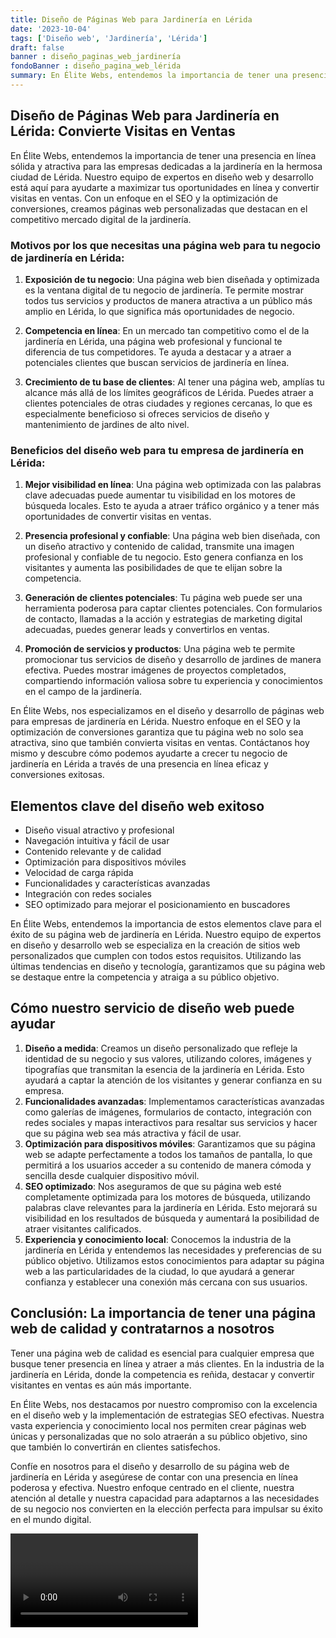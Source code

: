 ```yaml
---
title: Diseño de Páginas Web para Jardinería en Lérida
date: '2023-10-04'
tags: ['Diseño web', 'Jardinería', 'Lérida']
draft: false
banner : diseño_paginas_web_jardinería
fondoBanner : diseño_pagina_web_lérida
summary: En Élite Webs, entendemos la importancia de tener una presencia en línea sólida y atractiva para las empresas dedicadas a la jardinería en la hermosa ciudad de Lérida. Nuestro equipo de expertos en diseño web y desarrollo está aquí para ayudarte a maximizar tus oportunidades en línea y convertir visitas en ventas. Con un enfoque en el SEO y la optimización de conversiones, creamos páginas web personalizadas que destacan en el competitivo mercado digital de la jardinería.
---
```


## Diseño de Páginas Web para Jardinería en Lérida: Convierte Visitas en Ventas

En Élite Webs, entendemos la importancia de tener una presencia en línea sólida y atractiva para las empresas dedicadas a la jardinería en la hermosa ciudad de Lérida. Nuestro equipo de expertos en diseño web y desarrollo está aquí para ayudarte a maximizar tus oportunidades en línea y convertir visitas en ventas. Con un enfoque en el SEO y la optimización de conversiones, creamos páginas web personalizadas que destacan en el competitivo mercado digital de la jardinería.

### Motivos por los que necesitas una página web para tu negocio de jardinería en Lérida:

1. **Exposición de tu negocio**: Una página web bien diseñada y optimizada es la ventana digital de tu negocio de jardinería. Te permite mostrar todos tus servicios y productos de manera atractiva a un público más amplio en Lérida, lo que significa más oportunidades de negocio.

2. **Competencia en línea**: En un mercado tan competitivo como el de la jardinería en Lérida, una página web profesional y funcional te diferencia de tus competidores. Te ayuda a destacar y a atraer a potenciales clientes que buscan servicios de jardinería en línea.

3. **Crecimiento de tu base de clientes**: Al tener una página web, amplías tu alcance más allá de los límites geográficos de Lérida. Puedes atraer a clientes potenciales de otras ciudades y regiones cercanas, lo que es especialmente beneficioso si ofreces servicios de diseño y mantenimiento de jardines de alto nivel.

### Beneficios del diseño web para tu empresa de jardinería en Lérida:

1. **Mejor visibilidad en línea**: Una página web optimizada con las palabras clave adecuadas puede aumentar tu visibilidad en los motores de búsqueda locales. Esto te ayuda a atraer tráfico orgánico y a tener más oportunidades de convertir visitas en ventas.

2. **Presencia profesional y confiable**: Una página web bien diseñada, con un diseño atractivo y contenido de calidad, transmite una imagen profesional y confiable de tu negocio. Esto genera confianza en los visitantes y aumenta las posibilidades de que te elijan sobre la competencia.

3. **Generación de clientes potenciales**: Tu página web puede ser una herramienta poderosa para captar clientes potenciales. Con formularios de contacto, llamadas a la acción y estrategias de marketing digital adecuadas, puedes generar leads y convertirlos en ventas.

4. **Promoción de servicios y productos**: Una página web te permite promocionar tus servicios de diseño y desarrollo de jardines de manera efectiva. Puedes mostrar imágenes de proyectos completados, compartiendo información valiosa sobre tu experiencia y conocimientos en el campo de la jardinería.

En Élite Webs, nos especializamos en el diseño y desarrollo de páginas web para empresas de jardinería en Lérida. Nuestro enfoque en el SEO y la optimización de conversiones garantiza que tu página web no solo sea atractiva, sino que también convierta visitas en ventas. Contáctanos hoy mismo y descubre cómo podemos ayudarte a crecer tu negocio de jardinería en Lérida a través de una presencia en línea eficaz y conversiones exitosas.

<GifSeo />

<Cta />

## Elementos clave del diseño web exitoso

- Diseño visual atractivo y profesional
- Navegación intuitiva y fácil de usar
- Contenido relevante y de calidad
- Optimización para dispositivos móviles
- Velocidad de carga rápida
- Funcionalidades y características avanzadas
- Integración con redes sociales
- SEO optimizado para mejorar el posicionamiento en buscadores

En Élite Webs, entendemos la importancia de estos elementos clave para el éxito de su página web de jardinería en Lérida. Nuestro equipo de expertos en diseño y desarrollo web se especializa en la creación de sitios web personalizados que cumplen con todos estos requisitos. Utilizando las últimas tendencias en diseño y tecnología, garantizamos que su página web se destaque entre la competencia y atraiga a su público objetivo.

## Cómo nuestro servicio de diseño web puede ayudar

1. **Diseño a medida**: Creamos un diseño personalizado que refleje la identidad de su negocio y sus valores, utilizando colores, imágenes y tipografías que transmitan la esencia de la jardinería en Lérida. Esto ayudará a captar la atención de los visitantes y generar confianza en su empresa.
2. **Funcionalidades avanzadas**: Implementamos características avanzadas como galerías de imágenes, formularios de contacto, integración con redes sociales y mapas interactivos para resaltar sus servicios y hacer que su página web sea más atractiva y fácil de usar.
3. **Optimización para dispositivos móviles**: Garantizamos que su página web se adapte perfectamente a todos los tamaños de pantalla, lo que permitirá a los usuarios acceder a su contenido de manera cómoda y sencilla desde cualquier dispositivo móvil.
4. **SEO optimizado**: Nos aseguramos de que su página web esté completamente optimizada para los motores de búsqueda, utilizando palabras clave relevantes para la jardinería en Lérida. Esto mejorará su visibilidad en los resultados de búsqueda y aumentará la posibilidad de atraer visitantes calificados.
5. **Experiencia y conocimiento local**: Conocemos la industria de la jardinería en Lérida y entendemos las necesidades y preferencias de su público objetivo. Utilizamos estos conocimientos para adaptar su página web a las particularidades de la ciudad, lo que ayudará a generar confianza y establecer una conexión más cercana con sus usuarios.

## Conclusión: La importancia de tener una página web de calidad y contratarnos a nosotros

Tener una página web de calidad es esencial para cualquier empresa que busque tener presencia en línea y atraer a más clientes. En la industria de la jardinería en Lérida, donde la competencia es reñida, destacar y convertir visitantes en ventas es aún más importante.

En Élite Webs, nos destacamos por nuestro compromiso con la excelencia en el diseño web y la implementación de estrategias SEO efectivas. Nuestra vasta experiencia y conocimiento local nos permiten crear páginas web únicas y personalizadas que no solo atraerán a su público objetivo, sino que también lo convertirán en clientes satisfechos.

Confíe en nosotros para el diseño y desarrollo de su página web de jardinería en Lérida y asegúrese de contar con una presencia en línea poderosa y efectiva. Nuestro enfoque centrado en el cliente, nuestra atención al detalle y nuestra capacidad para adaptarnos a las necesidades de su negocio nos convierten en la elección perfecta para impulsar su éxito en el mundo digital.

<Video />

<CtaBot job='Jardinería' city='Lérida'/>

<Gmaps query='Lérida+españa+maps' />